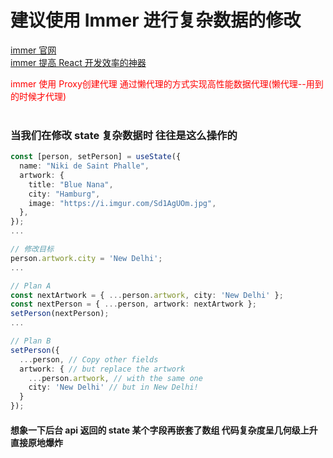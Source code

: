 
<Meta title="规约/复杂数据的修改" />

# 建议使用 Immer 进行复杂数据的修改

[immer 官网](https://immerjs.github.io/immer/)  
[immer 提高 React 开发效率的神器](https://zhuanlan.zhihu.com/p/146773995)

<font color="red">
  immer 使用 Proxy创建代理
  通过懒代理的方式实现高性能数据代理(懒代理--用到的时候才代理)
</font>
<br />
<br />

### 当我们在修改 state 复杂数据时 往往是这么操作的

```ts
const [person, setPerson] = useState({
  name: "Niki de Saint Phalle",
  artwork: {
    title: "Blue Nana",
    city: "Hamburg",
    image: "https://i.imgur.com/Sd1AgUOm.jpg",
  },
});
...

// 修改目标
person.artwork.city = 'New Delhi';
...

// Plan A
const nextArtwork = { ...person.artwork, city: 'New Delhi' };
const nextPerson = { ...person, artwork: nextArtwork };
setPerson(nextPerson);
...

// Plan B
setPerson({
  ...person, // Copy other fields
  artwork: { // but replace the artwork
    ...person.artwork, // with the same one
    city: 'New Delhi' // but in New Delhi!
  }
});
```

#### 想象一下后台 api 返回的 state 某个字段再嵌套了数组 代码复杂度呈几何级上升 直接原地爆炸
